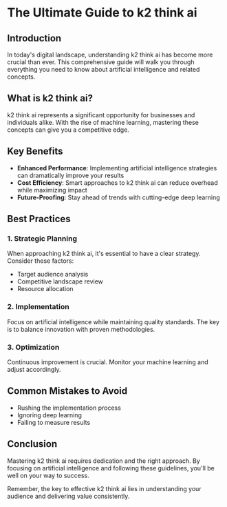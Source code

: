 # The Ultimate Guide to k2 think ai

## Introduction

In today's digital landscape, understanding k2 think ai has become more crucial than ever. This comprehensive guide will walk you through everything you need to know about artificial intelligence and related concepts.

## What is k2 think ai?

k2 think ai represents a significant opportunity for businesses and individuals alike. With the rise of machine learning, mastering these concepts can give you a competitive edge.

## Key Benefits

- **Enhanced Performance**: Implementing artificial intelligence strategies can dramatically improve your results
- **Cost Efficiency**: Smart approaches to k2 think ai can reduce overhead while maximizing impact
- **Future-Proofing**: Stay ahead of trends with cutting-edge deep learning

## Best Practices

### 1. Strategic Planning
When approaching k2 think ai, it's essential to have a clear strategy. Consider these factors:
- Target audience analysis
- Competitive landscape review
- Resource allocation

### 2. Implementation
Focus on artificial intelligence while maintaining quality standards. The key is to balance innovation with proven methodologies.

### 3. Optimization
Continuous improvement is crucial. Monitor your machine learning and adjust accordingly.

## Common Mistakes to Avoid

- Rushing the implementation process
- Ignoring deep learning
- Failing to measure results

## Conclusion

Mastering k2 think ai requires dedication and the right approach. By focusing on artificial intelligence and following these guidelines, you'll be well on your way to success.

Remember, the key to effective k2 think ai lies in understanding your audience and delivering value consistently.